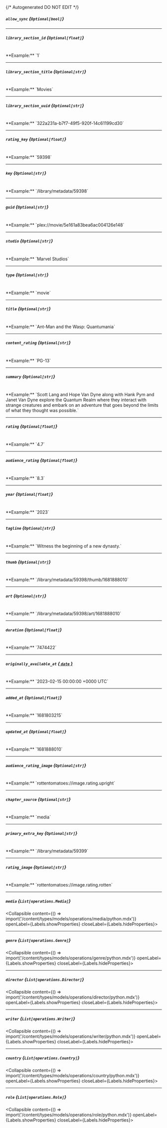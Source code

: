 {/* Autogenerated DO NOT EDIT  */}

##### `allow_sync` *{`Optional[bool]`}*

---
##### `library_section_id` *{`Optional[float]`}*
<br/>
**Example:** `1`

---
##### `library_section_title` *{`Optional[str]`}*
<br/>
**Example:** `Movies`

---
##### `library_section_uuid` *{`Optional[str]`}*
<br/>
**Example:** `322a231a-b7f7-49f5-920f-14c61199cd30`

---
##### `rating_key` *{`Optional[float]`}*
<br/>
**Example:** `59398`

---
##### `key` *{`Optional[str]`}*
<br/>
**Example:** `/library/metadata/59398`

---
##### `guid` *{`Optional[str]`}*
<br/>
**Example:** `plex://movie/5e161a83bea6ac004126e148`

---
##### `studio` *{`Optional[str]`}*
<br/>
**Example:** `Marvel Studios`

---
##### `type` *{`Optional[str]`}*
<br/>
**Example:** `movie`

---
##### `title` *{`Optional[str]`}*
<br/>
**Example:** `Ant-Man and the Wasp: Quantumania`

---
##### `content_rating` *{`Optional[str]`}*
<br/>
**Example:** `PG-13`

---
##### `summary` *{`Optional[str]`}*
<br/>
**Example:** `Scott Lang and Hope Van Dyne along with Hank Pym and Janet Van Dyne explore the Quantum Realm where they interact with strange creatures and embark on an adventure that goes beyond the limits of what they thought was possible.`

---
##### `rating` *{`Optional[float]`}*
<br/>
**Example:** `4.7`

---
##### `audience_rating` *{`Optional[float]`}*
<br/>
**Example:** `8.3`

---
##### `year` *{`Optional[float]`}*
<br/>
**Example:** `2023`

---
##### `tagline` *{`Optional[str]`}*
<br/>
**Example:** `Witness the beginning of a new dynasty.`

---
##### `thumb` *{`Optional[str]`}*
<br/>
**Example:** `/library/metadata/59398/thumb/1681888010`

---
##### `art` *{`Optional[str]`}*
<br/>
**Example:** `/library/metadata/59398/art/1681888010`

---
##### `duration` *{`Optional[float]`}*
<br/>
**Example:** `7474422`

---
##### `originally_available_at` [*{ `date` }*](https://docs.python.org/3/library/datetime.html#date-objects)
<br/>
**Example:** `2023-02-15 00:00:00 +0000 UTC`

---
##### `added_at` *{`Optional[float]`}*
<br/>
**Example:** `1681803215`

---
##### `updated_at` *{`Optional[float]`}*
<br/>
**Example:** `1681888010`

---
##### `audience_rating_image` *{`Optional[str]`}*
<br/>
**Example:** `rottentomatoes://image.rating.upright`

---
##### `chapter_source` *{`Optional[str]`}*
<br/>
**Example:** `media`

---
##### `primary_extra_key` *{`Optional[str]`}*
<br/>
**Example:** `/library/metadata/59399`

---
##### `rating_image` *{`Optional[str]`}*
<br/>
**Example:** `rottentomatoes://image.rating.rotten`

---
##### `media` *{`List[operations.Media]`}*
<Collapsible content={() => import('/content/types/models/operations/media/python.mdx')} openLabel={Labels.showProperties} closeLabel={Labels.hideProperties}>
</Collapsible>

---
##### `genre` *{`List[operations.Genre]`}*
<Collapsible content={() => import('/content/types/models/operations/genre/python.mdx')} openLabel={Labels.showProperties} closeLabel={Labels.hideProperties}>
</Collapsible>

---
##### `director` *{`List[operations.Director]`}*
<Collapsible content={() => import('/content/types/models/operations/director/python.mdx')} openLabel={Labels.showProperties} closeLabel={Labels.hideProperties}>
</Collapsible>

---
##### `writer` *{`List[operations.Writer]`}*
<Collapsible content={() => import('/content/types/models/operations/writer/python.mdx')} openLabel={Labels.showProperties} closeLabel={Labels.hideProperties}>
</Collapsible>

---
##### `country` *{`List[operations.Country]`}*
<Collapsible content={() => import('/content/types/models/operations/country/python.mdx')} openLabel={Labels.showProperties} closeLabel={Labels.hideProperties}>
</Collapsible>

---
##### `role` *{`List[operations.Role]`}*
<Collapsible content={() => import('/content/types/models/operations/role/python.mdx')} openLabel={Labels.showProperties} closeLabel={Labels.hideProperties}>
</Collapsible>


